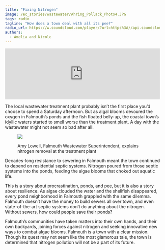 ```yaml
---
title: "Fixing Nitrogen"
image: /ec_stories/wastewater/Ahring_Pollack_Photo4.JPG
tags: radio
tagline: "How does a town deal with all its pee?"
radio_url: https://w.soundcloud.com/player/?url=https%3A//api.soundcloud.com/tracks/176479242
authors:
  - Amelia and Nicole
---
```


<iframe width="100%" height="166" scrolling="no" frameborder="no" allow="autoplay" src="https://w.soundcloud.com/player/?url=https%3A//api.soundcloud.com/tracks/176479242&color=%23aa483f&auto_play=false&hide_related=false&show_comments=false&show_user=false&show_reposts=false&show_teaser=false&visual=false&download=true"></iframe>

The local wastewater treatment plant probably isn’t the first place you’d choose to spend a Saturday afternoon. But as algal blooms devoured the oxygen in Falmouth’s ponds and the fish floated belly-up, the coastal town’s idyllic waters started to smell worse than the treatment plant. A day with the wastewater might not seem so bad after all.

<figure>
<img src ="/ec_stories/wastewater/Ahring_Pollack_Photo2.jpg">
<figcaption>
<p>Amy Lowell, Falmouth Wastewater Superintendent, explains nitrogen removal at the treatment plant
</p></figcaption>
</figure>

Decades-long resistance to sewering in Falmouth meant the town continued to depend on residential septic systems. Nitrogen poured from those septic systems into the ponds, feeding the algae blooms that choked out aquatic life.

This is a story about procrastination, ponds, and pee, but it is also a story about resilience. As algae clouded the water and the shellfish disappeared, every pond neighborhood in Falmouth grappled with the same dilemma. Falmouth doesn’t have the money to build sewers all over town, and even state-of-the-art septic systems don’t do anything about the nitrogen. Without sewers, how could people save their ponds? 

Falmouth’s communities have taken matters into their own hands, and their own backyards, joining forces against nitrogen and seeking innovative new ways to combat algae blooms. Falmouth is a town with a clear mission. Though its quest may not seem like the most glamorous tale, the town is determined that nitrogen pollution will not be a part of its future.
